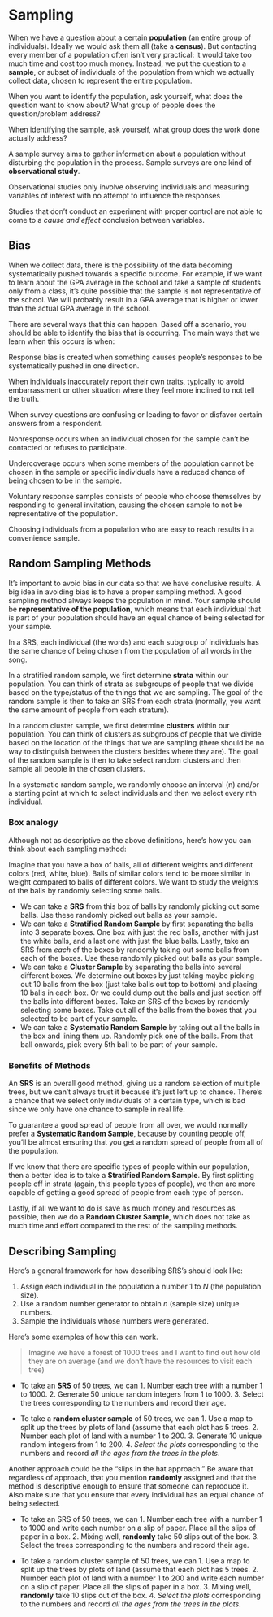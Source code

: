 # Sampling {#sampling}

When we have a question about a certain **population** (an entire group of
individuals). Ideally we would ask them all (take a **census**). But
contacting every member of a population often isn't very practical: it
would take too much time and cost too much money. Instead, we put the
question to a **sample**, or subset of individuals of the population
from which we actually collect data, chosen to represent the entire
population.

When you want to identify the population, ask yourself, what does the
question want to know about? What group of people does the
question/problem address?

When identifying the sample, ask yourself, what group does the work done
actually address?

::: {.callout-caution title="Observational Studies"}
A sample survey aims to gather information about a population without disturbing the population in the process. Sample surveys are one kind of **observational study**. 

Observational studies only involve observing individuals and measuring variables of interest with no attempt to influence the responses


Studies that don't conduct an experiment with proper control are not able to come to a *cause and effect* conclusion between variables.
:::

## Bias

When we collect data, there is the possibility of the data becoming
systematically pushed towards a specific outcome. For example, if we
want to learn about the GPA average in the school and take a sample of
students only from a class, it's quite possible that the sample is not
representative of the school. We will probably result in a GPA average
that is higher or lower than the actual GPA average in the school. 

There
are several ways that this can happen. Based off a scenario, you should be able to identify the bias that is occurring. The main ways that we learn when this occurs is when:

::: {.callout-note title="Response Bias"}

Response bias is created when something causes people’s responses to be systematically pushed in one direction.

:::

::: {.callout-note title="Self-reported response bias"}

When individuals inaccurately report their own traits, typically to avoid embarrassment or other situation where they feel more inclined to not tell the truth.

:::

::: {.callout-note title="Question wording bias "}

When survey questions are confusing or leading to favor or disfavor certain answers from a respondent.

:::

::: {.callout-note title="Non-response Bias"}

Nonresponse occurs when an individual chosen for the sample can’t be contacted or refuses to participate.

:::

::: {.callout-note title="Undercoverage"}

Undercoverage occurs when some members of the population cannot be chosen in the sample or specific individuals have a reduced chance of being chosen to be in the sample.

:::

::: {.callout-note title="Voluntary Response Sample"}

Voluntary response samples consists of people who choose themselves by responding to general invitation, causing the chosen sample to not be representative of the population.

:::

::: {.callout-note title="Convenience Sample"}

Choosing individuals from a population who are easy to reach results in a convenience sample.

:::


## Random Sampling Methods

It's important to avoid bias in our data so that we have conclusive results. A big idea in avoiding bias is to have a proper sampling method. A good sampling method always keeps the population in mind. Your sample should be **representative of the population**, which means that each individual that is part of your population should have an equal chance of being selected for your sample.


::: {.callout-note title="Simple Random Sample (SRS)"}

In a SRS, each individual (the words) and each subgroup of individuals has the same chance of being chosen from the population of all words in the song. 

:::

::: {.callout-note title="Stratified Random Sample"}

In a stratified random sample, we first determine **strata** within our population. You can think of strata as subgroups of people that we divide based on the type/status of the things that we are sampling. The goal of the random sample is then to take an SRS from each strata (normally, you want the same amount of people from each stratum).

:::

::: {.callout-note title="Random Cluster Sample"}

In a random cluster sample, we first determine **clusters** within our population. You can think of clusters as subgroups of people that we divide based on the location of the things that we are sampling (there should be no way to distinguish between the clusters besides  where they are). The goal of the random sample is then to take select random clusters and then sample all people in the chosen clusters.

:::

::: {.callout-note title="Systematic Random Sample"}

In a systematic random sample, we randomly choose an interval (n) and/or a starting point at which to select individuals and then we select every nth individual.

:::

### Box analogy

Although not as descriptive as the above definitions, here's how you can think about each sampling method:

Imagine that you have a box of balls, all of different weights and different colors (red, white, blue). Balls of similar colors tend to be more similar in weight compared to balls of different colors. We want to study the weights of the balls by randomly selecting some balls.

- We can take a **SRS** from this box of balls by randomly picking out some balls. Use these randomly picked out balls as your sample.
- We can take a **Stratified Random Sample** by first separating the balls into 3 separate boxes. One box with just the red balls, another with just the white balls, and a last one with just the blue balls. Lastly, take an SRS from *each* of the boxes by randomly taking out some balls from each of the boxes. Use these randomly picked out balls as your sample.
- We can take a **Cluster Sample** by separating the balls into several different boxes. We determine out boxes by just taking maybe picking out 10 balls from the box (just take balls out top to bottom) and placing 10 balls in each box. Or we could dump out the balls and just section off the balls into different boxes. Take an SRS of the boxes by randomly selecting some boxes. Take out all of the balls from the boxes that you selected to be part of your sample.
- We can take a **Systematic Random Sample** by taking out all the balls in the box and lining them up. Randomly pick one of the balls. From that ball onwards, pick every 5th ball to be part of your sample.

### Benefits of Methods

An **SRS** is an overall good method, giving us a random selection of multiple trees, but we can't always trust it because it's just left up to chance. There's a chance that we select only individuals of a certain type, which is bad since we only have one chance to sample in real life.

To guarantee a good spread of people from all over, we would normally prefer a **Systematic Random Sample**, because by counting people off, you'll be almost ensuring that you get a random spread of people from all of the population.

If we know that there are specific types of people within our population, then a better idea is to take a **Stratified Random Sample**. By first splitting people off in strata (again, this people types of people), we then are more capable of getting a good spread of people from each type of person.

Lastly, if all we want to do is save as much money and resources as possible, then we do a **Random Cluster Sample**, which does not take as much time and effort compared to the rest of the sampling methods.


## Describing Sampling

::: callout-tip

Here's a general framework for how describing SRS's should look like:

1. Assign each individual in the population a number $1$ to $N$ (the population size).
2. Use a random number generator to obtain $n$ (sample size) unique numbers.
3. Sample the individuals whose numbers were generated.

:::

Here's some examples of how this can work. 

> Imagine we have a forest of 1000 trees and I want to find out how old they are on average (and we don't have the resources to visit each tree)

- To take an **SRS** of 50 trees, we can
        1. Number each tree with a number 1 to 1000.
        2. Generate 50 unique random integers from 1 to 1000.
        3. Select the trees corresponding to the numbers and record their age.

- To take a **random cluster sample** of 50 trees, we can
        1. Use a map to split up the trees by plots of land (assume that each plot has 5 trees.
        2. Number each plot of land with a number 1 to 200.
        3. Generate 10 unique random integers from 1 to 200.
        4. *Select the plots* corresponding to the numbers and record *all the ages from the trees in the plots*.

Another approach could be the "slips in the hat approach." Be aware that regardless of approach, that you mention **randomly** assigned and that the method is descriptive enough to ensure that someone can reproduce it. Also make sure that you ensure that every individual has an equal chance of being selected.

- To take an SRS of 50 trees, we can
        1. Number each tree with a number 1 to 1000 and write each number on a slip of paper. Place all the slips of paper in a box.
        2. Mixing well, **randomly** take 50 slips out of the box.
        3. Select the trees corresponding to the numbers and record their age.

- To take a random cluster sample of 50 trees, we can
        1. Use a map to split up the trees by plots of land (assume that each plot has 5 trees.
        2. Number each plot of land with a number 1 to 200 and write each number on a slip of paper. Place all the slips of paper in a box.
        3. Mixing well, **randomly** take 10 slips out of the box.
        4. *Select the plots* corresponding to the numbers and record *all the ages from the trees in the plots*.
        
